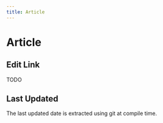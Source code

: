 ```yaml
---
title: Article
---
```


# Article

## Edit Link

TODO

## Last Updated

The last updated date is extracted using git at compile time.
